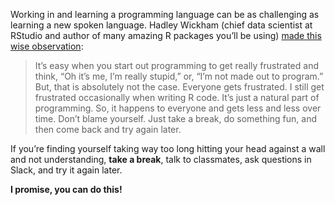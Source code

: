Working in and learning a programming language can be as challenging as learning a new spoken language. Hadley Wickham (chief data scientist at RStudio and author of many amazing R packages you'll be using) [made this wise observation](https://r-posts.com/advice-to-young-and-old-programmers-a-conversation-with-hadley-wickham/):

> It's easy when you start out programming to get really frustrated and think, "Oh it's me, I'm really stupid," or, "I'm not made out to program." But, that is absolutely not the case. Everyone gets frustrated. I still get frustrated occasionally when writing R code. It's just a natural part of programming. So, it happens to everyone and gets less and less over time. Don't blame yourself. Just take a break, do something fun, and then come back and try again later.

If you're finding yourself taking way too long hitting your head against a wall and not understanding, **take a break**, talk to classmates, ask questions in Slack, and try it again later.

**I promise, you can do this!**
